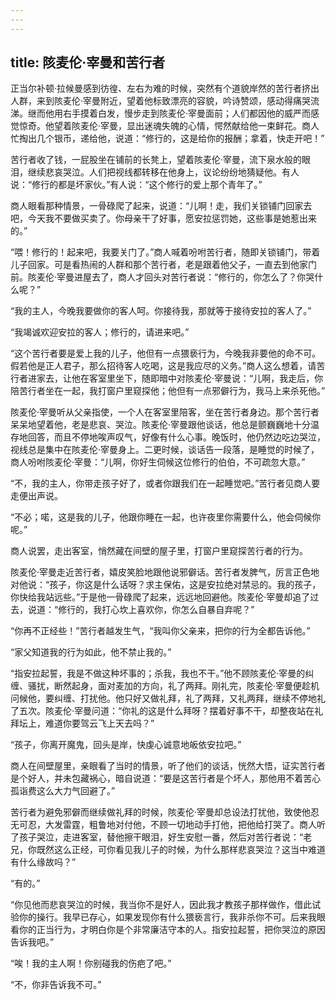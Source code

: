 ```yaml
---
---
---
```

title: 陔麦伦·宰曼和苦行者
---




正当尔补顿·拉候曼感到彷徨、左右为难的时候，突然有个道貌岸然的苦行者挤出人群，来到陔麦伦·宰曼附近，望着他标致漂亮的容貌，吟诗赞颂，感动得痛哭流涕。继而他用右手摸着白发，慢步走到陔麦伦·宰曼面前；人们都因他的威严而感觉惊奇。他望着陔麦伦·宰曼，显出迷魂失魄的心情，愕然献给他一束鲜花。商人忙掏出几个银币，递给他，说道：“修行的，这是给你的报酬；拿着，快走开吧！”

苦行者收了钱，一屁股坐在铺前的长凳上，望着陔麦伦·宰曼，流下泉水般的眼泪，继续悲哀哭泣。人们把视线都转移在他身上，议论纷纷地猜疑他。有人说：“修行的都是坏家伙。”有人说：“这个修行的爱上那个青年了。”

商人眼看那种情景，一骨碌爬了起来，说道：“儿啊！走，我们关锁铺门回家去吧，今天我不要做买卖了。你母亲干了好事，愿安拉惩罚她，这些事是她惹出来的。”

“喂！修行的！起来吧，我要关门了。”商人喊着吩咐苦行者，随即关锁铺门，带着儿子回家。可是看热闹的人群和那个苦行者，老是跟着他父子，一直去到他家门前。陔麦伦·宰曼进屋去了，商人才回头对苦行者说：“修行的，你怎么了？你哭什么呢？”

“我的主人，今晚我要做你的客人呵。你接待我，那就等于接待安拉的客人了。”

“我竭诚欢迎安拉的客人；修行的，请进来吧。”

“这个苦行者要是爱上我的儿子，他但有一点猥亵行为，今晚我非要他的命不可。假若他是正人君子，那么招待客人吃喝，这是我应尽的义务。”商人这么想着，请苦行者进家去，让他在客室里坐下，随即暗中对陔麦伦·宰曼说：“儿啊，我走后，你陪苦行者坐在一起，我打窗户里窥探他；他但有一点邪僻行为，我马上来杀死他。”

陔麦伦·宰曼听从父亲指使，一个人在客室里陪客，坐在苦行者身边。那个苦行者呆呆地望着他，老是悲哀、哭泣。陔麦伦·宰曼跟他谈话，他总是颤巍巍地十分温存地回答，而且不停地唉声叹气，好像有什么心事。晚饭时，他仍然边吃边哭泣，视线总是集中在陔麦伦·宰曼身上。二更时候，谈话告一段落，是睡觉的时候了，商人吩咐陔麦伦·宰曼：“儿啊，你好生伺候这位修行的伯伯，不可疏忽大意。”

“不，我的主人，你带走孩子好了，或者你跟我们在一起睡觉吧。”苦行者见商人要走便出声说。

“不必；喏，这是我的儿子，他跟你睡在一起，也许夜里你需要什么，他会伺候你呢。”

商人说罢，走出客室，悄然藏在间壁的屋子里，打窗户里窥探苦行者的行为。

陔麦伦·宰曼走近苦行者，嬉皮笑脸地跟他说邪僻话。苦行者发脾气，厉言正色地对他说：“孩子，你这是什么话呀？求主保佑，这是安拉绝对禁忌的。我的孩子，你快给我站远些。”于是他一骨碌爬了起来，远远地回避他。陔麦伦·宰曼却追了过去，说道：“修行的，我打心坎上喜欢你，你怎么自暴自弃呢？”

“你再不正经些！”苦行者越发生气，“我叫你父亲来，把你的行为全都告诉他。”

“家父知道我的行为如此，他不禁止我的。”

“指安拉起誓，我是不做这种坏事的；杀我，我也不干。”他不顾陔麦伦·宰曼的纠缠、骚扰，断然起身，面对麦加的方向，礼了两拜。刚礼完，陔麦伦·宰曼便趁机问候他，要纠缠、打扰他。他只好又做礼拜，礼了两拜，又礼两拜，继续不停地礼了五次。陔麦伦·宰曼问道：“你礼的这是什么拜呀？摆着好事不干，却整夜站在礼拜坛上，难道你要驾云飞上天去吗？”

“孩子，你离开魔鬼，回头是岸，快虔心诚意地皈依安拉吧。”

商人在间壁屋里，亲眼看了当时的情景，听了他们的谈话，恍然大悟，证实苦行者是个好人，并未包藏祸心，暗自说道：“要是这苦行者是个坏人，那他用不着苦心孤诣费这么大力气回避了。”

苦行者为避免邪僻而继续做礼拜的时候，陔麦伦·宰曼却总设法打扰他，致使他忍无可忍，大发雷霆，粗鲁地对付他，不顾一切地动手打他，把他给打哭了。商人听了孩子哭泣，走进客室，替他擦干眼泪，好生安慰一番，然后对苦行者说：“老兄，你既然这么正经，可你看见我儿子的时候，为什么那样悲哀哭泣？这当中难道有什么缘故吗？”

“有的。”

“你见他而悲哀哭泣的时候，我当你不是好人，因此我才教孩子那样做作，借此试验你的操行。我早已存心，如果发现你有什么猥亵言行，我非杀你不可。后来我眼看你的正当行为，才明白你是个非常廉洁守本的人。指安拉起誓，把你哭泣的原因告诉我吧。”

“唉！我的主人啊！你别碰我的伤疤了吧。”

“不，你非告诉我不可。”